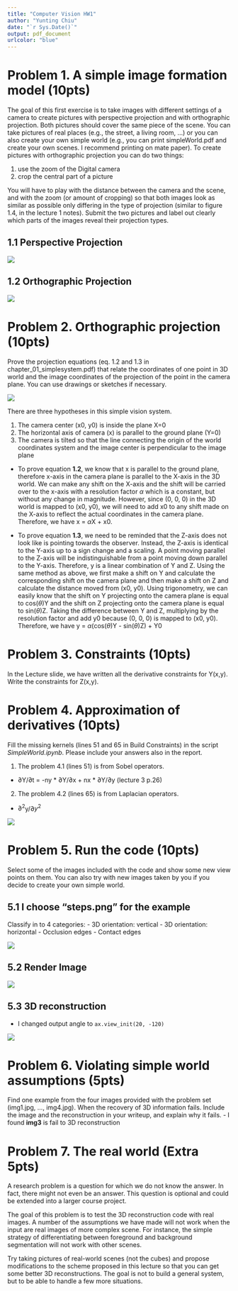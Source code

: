 ```yaml
---
title: "Computer Vision HW1"
author: "Yunting Chiu"
date: "`r Sys.Date()`"
output: pdf_document
urlcolor: "blue"
---
```


# Problem 1. A simple image formation model (10pts)
The goal of this first exercise is to take images with different settings of a camera to create pictures with perspective projection and with orthographic projection. Both pictures should cover the same piece of the scene. You can take pictures of real places (e.g., the street, a living room, ...) or you can also create your own simple world (e.g., you can print simpleWorld.pdf and create your own scenes. I recommend printing on mate paper). To create pictures with orthographic projection you can do two things:

(1) use the zoom of the Digital camera
(2) crop the central part of a picture

You will have to play with the distance between the camera and the scene, and with the zoom (or amount of cropping) so that both images look as similar as possible only differing in the type of projection (similar to figure 1.4, in the lecture 1 notes). Submit the two pictures and label out clearly which parts of the images reveal their projection types.

## 1.1 Perspective Projection

![](pics/perspective.jpg)

## 1.2 Orthographic Projection

![](pics/orthographic.jpg)

# Problem 2. Orthographic projection (10pts)
Prove the projection equations (eq. 1.2 and 1.3 in chapter_01_simplesystem.pdf) that relate the coordinates of one point in 3D world and the image coordinates of the projection of the point in the camera plane.   You can use drawings or sketches if necessary.

![](pics/1.21.3.png)

There are three hypotheses in this simple vision system.\

1.	The camera center (x0, y0) is inside the plane X=0\
2.	The horizontal axis of camera (x) is parallel to the ground plane (Y=0)\
3.	The camera is tilted so that the line connecting the origin of the world coordinates system and the image center is perpendicular to the image plane\

- To prove equation **1.2**, we know that x is parallel to the ground plane, therefore x-axis in the camera plane is parallel to the X-axis in the 3D world. We can make any shift on the X-axis and the shift will be carried over to the x-axis with a resolution factor $\alpha$ which is a constant, but without any change in magnitude. However, since (0, 0, 0) in the 3D world is mapped to (x0, y0), we will need to add x0 to any shift made on the X-axis to reflect the actual coordinates in the camera plane. Therefore, we have x = $\alpha$X + x0.

- To prove equation **1.3**, we need to be reminded that the Z-axis does not look like is pointing towards the observer. Instead, the Z-axis is identical to the Y-axis up to a sign change and a scaling. A point moving parallel to the Z-axis will be indistinguishable from a point moving down parallel to the Y-axis. Therefore, y is a linear combination of Y and Z. Using the same method as above, we first make a shift on Y and calculate the corresponding shift on the camera plane and then make a shift on Z and calculate the distance moved from (x0, y0). Using trigonometry, we can easily know that the shift on Y projecting onto the camera plane is equal to cos($\theta$)Y and the shift on Z projecting onto the camera plane is equal to sin($\theta$)Z. Taking the difference between Y and Z, multiplying by the resolution factor and add y0 because (0, 0, 0) is mapped to (x0, y0). Therefore, we have y = $\alpha$(cos($\theta$)Y - sin($\theta$)Z) + Y0

# Problem 3. Constraints (10pts)
In the Lecture slide, we have written all the derivative constraints for Y(x,y). Write the constraints for Z(x,y).



# Problem 4. Approximation of derivatives (10pts)
Fill the missing kernels (lines 51 and 65 in Build Constraints) in the script *SimpleWorld.ipynb*.
Please include your answers also in the report.

1. The problem 4.1 (lines 51) is from Sobel operators.
  - $\partial$Y/$\partial$t = -ny * $\partial$Y/$\partial$x + nx * $\partial$Y/$\partial$y (lecture 3 p.26)
  
2. The problem 4.2 (lines 65) is from Laplacian operators.
  - $\partial^2$y/$\partial$$y^2$
  
![](pics/problem4.png)

# Problem 5. Run the code (10pts)
Select some of the images included with the code and show some new view points on them. You can also try with new images taken by you if you decide to create your own simple world.\

## 5.1 I choose "steps.png" for the example
Classify in to 4 categories:
- 3D orientation: vertical
- 3D orientation: horizontal
- Occlusion edges
- Contact edges

![](pics/problem5_stepsoutput1.png)

## 5.2 Render Image

![](pics/problem5_stepsoutput2.png)


## 5.3 3D reconstruction
- I changed output angle to `ax.view_init(20, -120)`

![](pics/problem5_stepsoutput3.png)

# Problem 6. Violating simple world assumptions (5pts)
Find one example from the four images provided with the problem set (img1.jpg, ..., img4.jpg). When the recovery of 3D information fails. Include the image and the reconstruction in your writeup, and explain why it fails.
- I found **img3** is fail to 3D reconstruction

# Problem 7. The real world (Extra 5pts)
A research problem is a question for which we do not know the answer. In fact, there might
not even be an answer. This question is optional and could be extended into a larger course
project.\

The goal of this problem is to test the 3D reconstruction code with real images. A number
of the assumptions we have made will not work when the input are real images of more
complex scene. For instance, the simple strategy of differentiating between foreground and
background segmentation will not work with other scenes.\

Try taking pictures of real-world scenes (not the cubes) and propose modifications to the
scheme proposed in this lecture so that you can get some better 3D reconstructions. The goal
is not to build a general system, but to be able to handle a few more situations.\


